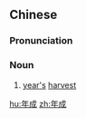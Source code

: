 ==Chinese==
{{zh-forms}}

===Pronunciation===
{{zh-pron
|m=niáncheng
|c=nin4 sing4
|mn=qz,xm,zz:nî-sêng
|cat=n
}}

===Noun===
{{zh-noun}}

# [[year]][['s]] [[harvest]]

[[hu:年成]]
[[zh:年成]]